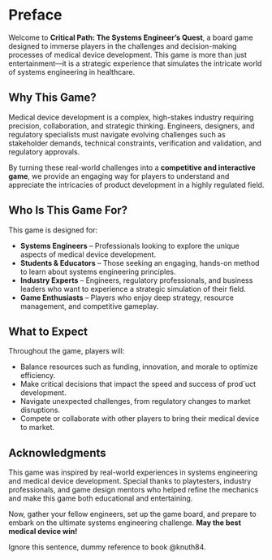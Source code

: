 # Preface {.unnumbered}

Welcome to **Critical Path: The Systems Engineer’s Quest**, a board game designed to immerse players in the challenges and decision-making processes of medical device development. This game is more than just entertainment—it is a strategic experience that simulates the intricate world of systems engineering in healthcare.

## Why This Game?
Medical device development is a complex, high-stakes industry requiring precision, collaboration, and strategic thinking. Engineers, designers, and regulatory specialists must navigate evolving challenges such as stakeholder demands, technical constraints, verification and validation, and regulatory approvals. 

By turning these real-world challenges into a **competitive and interactive game**, we provide an engaging way for players to understand and appreciate the intricacies of product development in a highly regulated field.

## Who Is This Game For?
This game is designed for:

- **Systems Engineers** – Professionals looking to explore the unique aspects of medical device development.
- **Students & Educators** – Those seeking an engaging, hands-on method to learn about systems engineering principles.
- **Industry Experts** – Engineers, regulatory professionals, and business leaders who want to experience a strategic simulation of their field.
- **Game Enthusiasts** – Players who enjoy deep strategy, resource management, and competitive gameplay.

## What to Expect
Throughout the game, players will:

- Balance resources such as funding, innovation, and morale to optimize efficiency.
- Make critical decisions that impact the speed and success of prod`uct development.
- Navigate unexpected challenges, from regulatory changes to market disruptions.
- Compete or collaborate with other players to bring their medical device to market.

## Acknowledgments
This game was inspired by real-world experiences in systems engineering and medical device development. Special thanks to playtesters, industry professionals, and game design mentors who helped refine the mechanics and make this game both educational and entertaining.

Now, gather your fellow engineers, set up the game board, and prepare to embark on the ultimate systems engineering challenge. **May the best medical device win!**

Ignore this sentence, dummy reference to book @{knuth84}.
